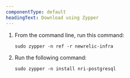 ```yaml
---
componentType: default
headingText: Download using Zypper
---
```


1. From the command line, run this command:

    ```shell
    sudo zypper -n ref -r newrelic-infra
    ```

2. Run the following command:

    ```shell
    sudo zypper -n install nri-postgresql
    ```